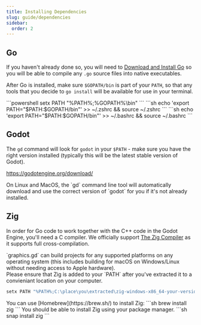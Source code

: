 ```yaml
---
title: Installing Dependencies
slug: guide/dependencies
sidebar:
  order: 2
---
```


## Go

If you haven't already done so, you will need to [Download and Install Go](https://go.dev/dl/) so you will be able to compile any `.go` source files into native executables.

After Go is installed, make sure `$GOPATH/bin` is part of your `PATH`, so that any tools that you decide to `go install` will be available for use in your terminal.

<Tabs>
<TabItem label="Windows">
```powershell
setx PATH "%PATH%;%GOPATH%\bin"
```
</TabItem>
<TabItem label="macOS">
```sh
echo 'export PATH="$PATH:$GOPATH/bin"' >> ~/.zshrc && source ~/.zshrc
```
</TabItem>
<TabItem label="Linux">
```sh
echo 'export PATH="$PATH:$GOPATH/bin"' >> ~/.bashrc && source ~/.bashrc
```
</TabItem>
</Tabs>

## Godot
The `gd` command will look for `godot` in your `$PATH` - make sure you have the right version installed (typically this will be the latest stable version of Godot).

https://godotengine.org/download/

<Aside>On Linux and MacOS, the `gd` command line tool will automatically download and use the correct version of `godot` for you if it's not already installed.</Aside>

## Zig
In order for Go code to work together with the C++ code in the Godot Engine, you'll need a C compiler. We officially
support [The Zig Compiler](https://ziglang.org/download/) as it supports full cross-compilation.

<Aside> `graphics.gd` can build projects for any supported platforms on any operating system (this includes building for macOS on Windows/Linux without needing access to Apple hardware).</Aside>

<Tabs>
<TabItem label="Windows">
Please ensure that Zig is added to your `PATH` after you've extracted it to a convieniant location on your computer.

```powershell
setx PATH "%PATH%;C:\place\you\extracted\zig-windows-x86_64-your-version"
```
</TabItem>
<TabItem label="macOS">
You can use [Homebrew](https://brew.sh/) to install Zig:
```sh
brew install zig
```
</TabItem>
<TabItem label="Linux">
You should be able to install Zig using your package manager.
```sh
snap install zig
```
</TabItem>
</Tabs>
